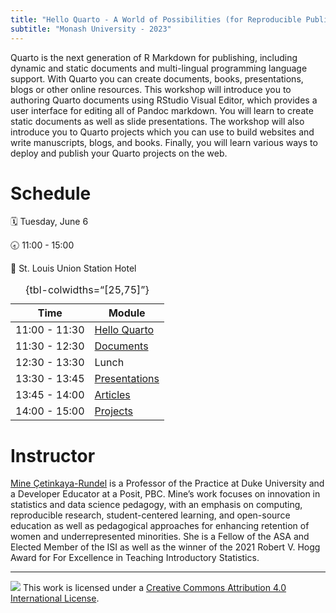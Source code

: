 ```yaml
---
title: "Hello Quarto - A World of Possibilities (for Reproducible Publishing)"
subtitle: "Monash University - 2023"
---
```


Quarto is the next generation of R Markdown for publishing, including dynamic and static documents and multi-lingual programming language support. With Quarto you can create documents, books, presentations, blogs or other online resources. This workshop will introduce you to authoring Quarto documents using RStudio Visual Editor, which provides a user interface for editing all of Pandoc markdown. You will learn to create static documents as well as slide presentations. The workshop will also introduce you to Quarto projects which you can use to build websites and write manuscripts, blogs, and books. Finally, you will learn various ways to deploy and publish your Quarto projects on the web.

# Schedule

🗓️ Tuesday, June 6

🕣 11:00 - 15:00

🏢 St. Louis Union Station Hotel

| Time          | Module                            |
|---------------|-----------------------------------|
| 11:00 - 11:30 | [Hello Quarto](1-hello-quarto/)   |
| 11:30 - 12:30 | [Documents](2-documents/)         |
| 12:30 - 13:30 | Lunch                             |
| 13:30 - 13:45 | [Presentations](3-presentations/) |
| 13:45 - 14:00 | [Articles](4-articles/)           |
| 14:00 - 15:00 | [Projects](5-projects/)           |

: {tbl-colwidths="\[25,75\]"}

# Instructor

[Mine Çetinkaya-Rundel](https://mine-cr.com/) is a Professor of the Practice at Duke University and a Developer Educator at a Posit, PBC. Mine's work focuses on innovation in statistics and data science pedagogy, with an emphasis on computing, reproducible research, student-centered learning, and open-source education as well as pedagogical approaches for enhancing retention of women and underrepresented minorities. She is a Fellow of the ASA and Elected Member of the ISI as well as the winner of the 2021 Robert V. Hogg Award for For Excellence in Teaching Introductory Statistics.

------------------------------------------------------------------------

![](https://i.creativecommons.org/l/by/4.0/88x31.png) This work is licensed under a [Creative Commons Attribution 4.0 International License](https://creativecommons.org/licenses/by/4.0/).
